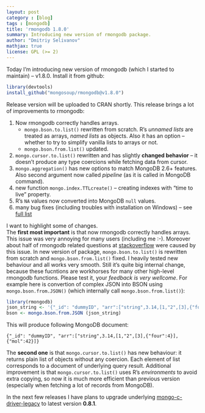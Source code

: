 ```yaml
---
layout: post
category : [blog]
tags : [mongodb]
title: 'rmongodb 1.8.0'
summary: Introducing new version of rmongodb package.
author: "Dmitriy Selivanov"
mathjax: true
license: GPL (>= 2)
---
```


Today I’m introducing new version of rmongodb  (which I started to maintain) – v1.8.0. Install it from github:
```r
library(devtools)
install_github("mongosoup/rmongodb@v1.8.0")
```
Release version will be uploaded to CRAN shortly.
This release brings a lot of improvements to rmongodb:

1. Now rmongodb correctly handles arrays.
    - `mongo.bson.to.list()` rewritten from scratch. R’s *unnamed lists* are treated as arrays, *named lists* as objects. Also it has an option – whether to try to simplify vanilla lists to arrays or not.
    - `mongo.bson.from.list()`  updated.
2. `mongo.cursor.to.list()`  rewritten and has slightly **changed behavior** – it doesn’t produce any type coercions while fetching data from cursor.
1. `mongo.aggregation()` has new options to match MongoDB 2.6+ features. Also second argument now called _pipeline_ (as it is called in MongoDB command).
1. new function `mongo.index.TTLcreate()`  – creating indexes with “time to live” property.
1. R’s `NA`  values now converted into MongoDB `null` values.
1. many bug fixes (including troubles with installation on Windows) – see [full list](https://github.com/mongosoup/rmongodb/issues?q=milestone%3A1.8.0+is%3Aclosed)  

I want to highlight some of changes.  
The **first most important** is that now rmongodb correctly handles arrays. This issue was very annoying for many users (including me :-). Moreover about half of rmongodb related questions at [stackoverflow](http://stackoverflow.com/questions/tagged/rmongodb) were caused by this issue. In new version of package, `mongo.bson.to.list()` is rewritten from scratch and  `mongo.bson.from.list()`  fixed. I heavily tested new behaviour and all works very smooth. Still it’s quite big internal change, because these fucntions are workhorses for many other high-level rmongodb functions. Please test it, your *feedback is very wellcome*. For example here is convertion of complex JSON into BSON using `mongo.bson.from.JSON()`  (which internally call `mongo.bson.from.list()`):
```r
library(rmongodb)
json_string <- '{"_id": "dummyID", "arr":["string",3.14,[1,"2",[3],{"four":4}],{"mol":42}]}'
bson <- mongo.bson.from.JSON (json_string)
```
This will produce following MongoDB document:
```
{"_id": "dummyID", "arr":["string",3.14,[1,"2",[3],{"four":4}],{"mol":42}]}  
```  
The **second one** is that `mongo.cursor.to.list()`  has new behaviour: it returns plain list of objects without any coercion. Each element of list corresponds to a document of underlying query result. Additional improvement is that `mongo.cursor.to.list()`  uses R’s _environments_ to avoid extra copying, so now it is much more efficient than previous version (especially when fetching a lot of records from MongoDB).

In the next few releases I have plans to upgrade underlying [mongo-c-driver-legacy](https://github.com/mongodb/mongo-c-driver-legacy) to latest version **0.8.1**.
